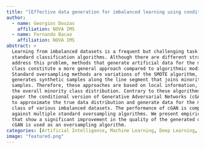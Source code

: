 ```yaml
---
title: "[Effective data generation for imbalanced learning using conditional generative adversarial networks](https://www.sciencedirect.com/science/article/abs/pii/S0957417417306346)"
author:
  - name: Georgios Douzas
    affiliation: NOVA IMS
  - name: Fernando Bacao
    affiliation: NOVA IMS
abstract: >
  Learning from imbalanced datasets is a frequent but challenging task for
  standard classification algorithms. Although there are different strategies to
  address this problem, methods that generate artificial data for the minority
  class constitute a more general approach compared to algorithmic modifications.
  Standard oversampling methods are variations of the SMOTE algorithm, which
  generates synthetic samples along the line segment that joins minority class
  samples. Therefore, these approaches are based on local information, rather on
  the overall minority class distribution. Contrary to these algorithms, in this
  paper the conditional version of Generative Adversarial Networks (cGAN) is used
  to approximate the true data distribution and generate data for the minority
  class of various imbalanced datasets. The performance of cGAN is compared
  against multiple standard oversampling algorithms. We present empirical results
  that show a significant improvement in the quality of the generated data when
  cGAN is used as an oversampling algorithm.
categories: [Artificial Intelligence, Machine Learning, Deep Learning, Imbalanced Data, Publication]
image: "featured.png"
---
```

